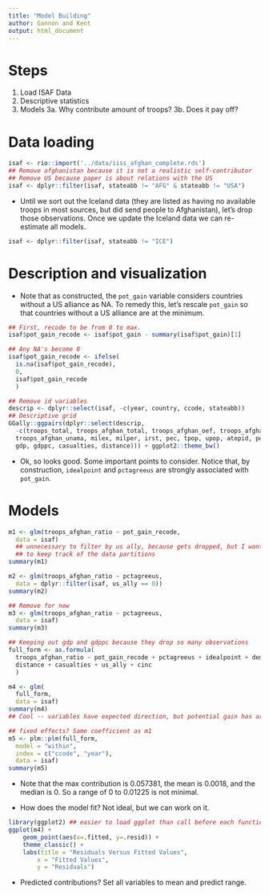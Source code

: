 ```yaml
---
title: "Model Building"
author: Gannon and Kent
output: html_document
---
```


# Steps

1. Load ISAF Data
2. Descriptive statistics
3. Models
  3a. Why contribute amount of troops?
  3b. Does it pay off?

# Data loading

```R
isaf <- rio::import('../data/iiss_afghan_complete.rds')
## Remove afghanistan because it is not a realistic self-contributor
## Remove US because paper is about relations with the US
isaf <- dplyr::filter(isaf, stateabb != "AFG" & stateabb != "USA")
```

+ Until we sort out the Iceland data (they are listed as having no available troops in most sources, but did send people to Afghanistan), let's drop those observations. Once we update the Iceland data we can re-estimate all models.

```R
isaf <- dplyr::filter(isaf, stateabb != "ICE")
```

# Description and visualization

+ Note that as constructed, the `pot_gain` variable considers countries without a US alliance as NA. To remedy this, let's rescale `pot_gain` so that countries without a US alliance are at the minimum. 

```R
## First, recode to be from 0 to max.
isaf$pot_gain_recode <- isaf$pot_gain - summary(isaf$pot_gain)[1]

## Any NA's become 0
isaf$pot_gain_recode <- ifelse(
  is.na(isaf$pot_gain_recode), 
  0, 
  isaf$pot_gain_recode
  )
```

```R
## Remove id variables
descrip <- dplyr::select(isaf, -c(year, country, ccode, stateabb))
## Descriptive grid
GGally::ggpairs(dplyr::select(descrip, 
  -c(troops_total, troops_afghan_total, troops_afghan_oef, troops_afghan_isaf,
  troops_afghan_unama, milex, milper, irst, pec, tpop, upop, atopid, pot_gain,
  gdp, gdppc, casualties, distance))) + ggplot2::theme_bw()
```

+ Ok, so looks good. Some important points to consider. Notice that, by construction, `idealpoint` and `pctagreeus` are strongly associated with `pot_gain`. 

# Models

```R
m1 <- glm(troops_afghan_ratio ~ pot_gain_recode, 
  data = isaf) 
  ## unnecessary to filter by us ally, because gets dropped, but I want 
  ## to keep track of the data partitions
summary(m1)

m2 <- glm(troops_afghan_ratio ~ pctagreeus,
  data = dplyr::filter(isaf, us_ally == 0))
summary(m2)

## Remove for now
m3 <- glm(troops_afghan_ratio ~ pctagreeus,
  data = isaf)
summary(m3)

## Keeping out gdp and gdppc because they drop so many observations
full_form <- as.formula(
  troops_afghan_ratio ~ pot_gain_recode + pctagreeus + idealpoint + dem + 
  distance + casualties + us_ally + cinc
  )

m4 <- glm(
  full_form,
  data = isaf)
summary(m4)
## Cool -- variables have expected direction, but potential gain has arguably largest size.

## fixed effects? Same coefficient as m1
m5 <- plm::plm(full_form,
  model = "within",
  index = c("ccode", "year"),
  data = isaf)
summary(m5)
```

+ Note that the max contribution is 0.057381, the mean is 0.0018, and the median is 0. So a range of 0 to 0.01225 is not minimal. 

+ How does the model fit? Not ideal, but we can work on it.

```R
library(ggplot2) ## easier to load ggplot than call before each function
ggplot(m4) + 
    geom_point(aes(x=.fitted, y=.resid)) + 
    theme_classic() + 
    labs(title = "Residuals Versus Fitted Values",
        x = "Fitted Values",
        y = "Residuals")
```

+ Predicted contributions? Set all variables to mean and predict range.
